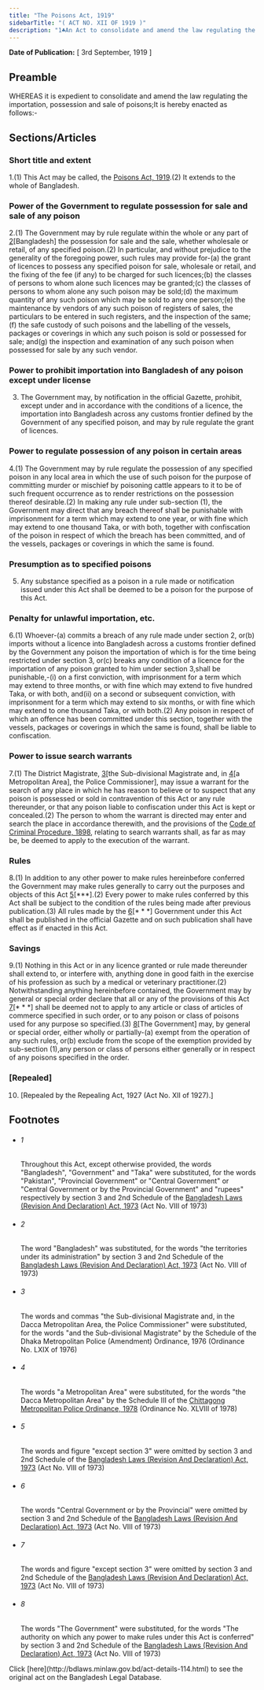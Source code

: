```yaml
---
title: "The Poisons Act, 1919"
sidebarTitle: "( ACT NO. XII OF 1919 )"
description: "1♣An Act to consolidate and amend the law regulating the importation, possession and sale of poisons."
---
```


**Date of Publication:** [ 3rd September, 1919 ]

## Preamble

WHEREAS it is expedient to consolidate and amend the law regulating the importation, possession and sale of poisons;It is hereby enacted as follows:-

## Sections/Articles

### Short title and extent

1.(1) This Act may be called, the [Poisons Act, 1919](/laws/act-114 "Poisons Act, 1919").(2) It extends to the whole of Bangladesh.

### Power of the Government to regulate possession for sale and sale of any poison

2.(1) The Government may by rule regulate within the whole or any part of [2](1)[Bangladesh] the possession for sale and the sale, whether wholesale or retail, of any specified poison.(2) In particular, and without prejudice to the generality of the foregoing power, such rules may provide for-(a) the grant of licences to possess any specified poison for sale, wholesale or retail, and the fixing of the fee (if any) to be charged for such licences;(b) the classes of persons to whom alone such licences may be granted;(c) the classes of persons to whom alone any such poison may be sold;(d) the maximum quantity of any such poison which may be sold to any one person;(e) the maintenance by vendors of any such poison of registers of sales, the particulars to be entered in such registers, and the inspection of the same;(f) the safe custody of such poisons and the labelling of the vessels, packages or coverings in which any such poison is sold or possessed for sale; and(g) the inspection and examination of any such poison when possessed for sale by any such vendor.

### Power to prohibit importation into Bangladesh of any poison except under license

3. The Government may, by notification in the official Gazette, prohibit, except under and in accordance with the conditions of a licence, the importation into Bangladesh across any customs frontier defined by the Government of any specified poison, and may by rule regulate the grant of licences.

### Power to regulate possession of any poison in certain areas

4.(1) The Government may by rule regulate the possession of any specified poison in any local area in which the use of such poison for the purpose of committing murder or mischief by poisoning cattle appears to it to be of such frequent occurrence as to render restrictions on the possession thereof desirable.(2) In making any rule under sub-section (1), the Government may direct that any breach thereof shall be punishable with imprisonment for a term which may extend to one year, or with fine which may extend to one thousand Taka, or with both, together with confiscation of the poison in respect of which the breach has been committed, and of the vessels, packages or coverings in which the same is found.

### Presumption as to specified poisons

5. Any substance specified as a poison in a rule made or notification issued under this Act shall be deemed to be a poison for the purpose of this Act.

### Penalty for unlawful importation, etc.

6.(1) Whoever-(a) commits a breach of any rule made under section 2, or(b) imports without a licence into Bangladesh across a customs frontier defined by the Government any poison the importation of which is for the time being restricted under section 3, or(c) breaks any condition of a licence for the importation of any poison granted to him under section 3,shall be punishable,-(i) on a first conviction, with imprisonment for a term which may extend to three months, or with fine which may extend to five hundred Taka, or with both, and(ii) on a second or subsequent conviction, with imprisonment for a term which may extend to six months, or with fine which may extend to one thousand Taka, or with both.(2) Any poison in respect of which an offence has been committed under this section, together with the vessels, packages or coverings in which the same is found, shall be liable to confiscation.

### Power to issue search warrants

7.(1) The District Magistrate, [3](1)[the Sub-divisional Magistrate and, in [4](2)[a Metropolitan Area], the Police Commissioner], may issue a warrant for the search of any place in which he has reason to believe or to suspect that any poison is possessed or sold in contravention of this Act or any rule thereunder, or that any poison liable to confiscation under this Act is kept or concealed.(2) The person to whom the warrant is directed may enter and search the place in accordance therewith, and the provisions of the [Code of Criminal Procedure, 1898](/laws/act-75 "Code of Criminal Procedure, 1898"), relating to search warrants shall, as far as may be, be deemed to apply to the execution of the warrant.

### Rules

8.(1) In addition to any other power to make rules hereinbefore conferred the Government may make rules generally to carry out the purposes and objects of this Act [5](1)[\*\*\*].(2) Every power to make rules conferred by this Act shall be subject to the condition of the rules being made after previous publication.(3) All rules made by the [6](2)[\* \* \*] Government under this Act shall be published in the official Gazette and on such publication shall have effect as if enacted in this Act.

### Savings

9.(1) Nothing in this Act or in any licence granted or rule made thereunder shall extend to, or interfere with, anything done in good faith in the exercise of his profession as such by a medical or veterinary practitioner.(2) Notwithstanding anything hereinbefore contained, the Government may by general or special order declare that all or any of the provisions of this Act [7](1)[\* \* \*] shall be deemed not to apply to any article or class of articles of commerce specified in such order, or to any poison or class of poisons used for any purpose so specified.(3) [8](2)[The Government] may, by general or special order, either wholly or partially-(a) exempt from the operation of any such rules, or(b) exclude from the scope of the exemption provided by sub-section (1),any person or class of persons either generally or in respect of any poisons specified in the order.

### [Repealed]

10. [Repealed by the Repealing Act, 1927 (Act No. XII of 1927).]

## Footnotes

- ###### 1

  Throughout this Act, except otherwise provided, the words "Bangladesh", "Government" and "Taka" were substituted, for the words "Pakistan", "Provincial Government" or "Central Government" or "Central Government or by the Provincial Government" and "rupees" respectively by section 3 and 2nd Schedule of the [Bangladesh Laws (Revision And Declaration) Act, 1973](/laws/act-430 "Bangladesh Laws (Revision And Declaration) Act, 1973") (Act No. VIII of 1973)

- ###### 2

  The word "Bangladesh" was substituted, for the words "the territories under its administration" by section 3 and 2nd Schedule of the [Bangladesh Laws (Revision And Declaration) Act, 1973](/laws/act-430 "Bangladesh Laws (Revision And Declaration) Act, 1973") (Act No. VIII of 1973)

- ###### 3

  The words and commas "the Sub-divisional Magistrate and, in the Dacca Metropolitan Area, the Police Commissioner" were substituted, for the words "and the Sub-divisional Magistrate" by the Schedule of the Dhaka Metropolitan Police (Amendment) Ordinance, 1976 (Ordinance No. LXIX of 1976)

- ###### 4

  The words "a Metropolitan Area" were substituted, for the words "the Dacca Metropolitan Area" by the Schedule III of the [Chittagong Metropolitan Police Ordinance, 1978](/laws/act-578 "Chittagong Metropolitan Police Ordinance, 1978") (Ordinance No. XLVIII of 1978)

- ###### 5

  The words and figure "except section 3" were omitted by section 3 and 2nd Schedule of the [Bangladesh Laws (Revision And Declaration) Act, 1973](/laws/act-430 "Bangladesh Laws (Revision And Declaration) Act, 1973") (Act No. VIII of 1973)

- ###### 6

  The words "Central Government or by the Provincial" were omitted by section 3 and 2nd Schedule of the [Bangladesh Laws (Revision And Declaration) Act, 1973](/laws/act-430 "Bangladesh Laws (Revision And Declaration) Act, 1973") (Act No. VIII of 1973)

- ###### 7

  The words and figure "except section 3" were omitted by section 3 and 2nd Schedule of the [Bangladesh Laws (Revision And Declaration) Act, 1973](/laws/act-430 "Bangladesh Laws (Revision And Declaration) Act, 1973") (Act No. VIII of 1973)

- ###### 8

  The words "The Government" were substituted, for the words "The authority on which any power to make rules under this Act is conferred" by section 3 and 2nd Schedule of the [Bangladesh Laws (Revision And Declaration) Act, 1973](/laws/act-430 "Bangladesh Laws (Revision And Declaration) Act, 1973") (Act No. VIII of 1973)

<Note>
  Click [here](http://bdlaws.minlaw.gov.bd/act-details-114.html) to see the original act on the Bangladesh Legal Database.
</Note>
